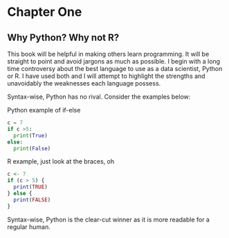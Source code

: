 # Chapter One

## Why Python? Why not R?

This book will be helpful in making others learn programming. It will be straight to point and avoid jargons as much as possible. I begin with a long time controversy about the best language to use as a data scientist, Python or R. I have used both and I will attempt to highlight the strengths and unavoidably the weaknesses each language possess.

Syntax-wise, Python has no rival. Consider the examples below:

Python example of if-else

```python
c = 7
if c >5:
  print(True)
else:
  print(False)
```

R example, just look at the braces, oh

```r
c <- 7
if (c > 5) {
  print(TRUE)
} else {
  print(FALSE)
}

```

Syntax-wise, Python is the clear-cut winner as it is more readable for a regular human.
